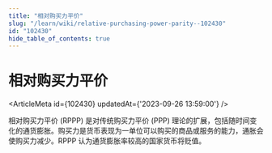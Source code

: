 ```yaml
---
title: "相对购买力平价"
slug: "/learn/wiki/relative-purchasing-power-parity--102430"
id: "102430"
hide_table_of_contents: true
---
```



# 相对购买力平价

<ArticleMeta id={102430} updatedAt={'2023-09-26 13:59:00'} />
<div className='border-solid border-b border-t-0 my-4 border-[var(--ifm-color-gray-300)]' />

相对购买力平价 (RPPP) 是对传统购买力平价 (PPP) 理论的扩展，包括随时间变化的通货膨胀。购买力是货币表现为一单位可以购买的商品或服务的能力，通胀会使购买力减少。RPPP 认为通货膨胀率较高的国家货币将贬值。
